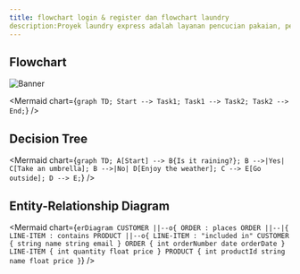 ```yaml
---
title: flowchart login & register dan flowchart laundry 
description:Proyek laundry express adalah layanan pencucian pakaian, perlengkapan rumah tangga, atau barang berbahan kain lainnya.
---
```



## Flowchart
![Banner](/images/flowchart.png)

<Mermaid chart={`graph TD;
    Start --> Task1;
    Task1 --> Task2;
    Task2 --> End;`} />

##  Decision Tree

<Mermaid chart={`graph TD;
    A[Start] --> B{Is it raining?};
    B -->|Yes| C[Take an umbrella];
    B -->|No| D[Enjoy the weather];
    C --> E[Go outside];
    D --> E;`} />

## Entity-Relationship Diagram

<Mermaid chart={`erDiagram
    CUSTOMER ||--o{ ORDER : places
    ORDER ||--|{ LINE-ITEM : contains
    PRODUCT ||--o{ LINE-ITEM : "included in"
    CUSTOMER {
        string name
        string email
    }
    ORDER {
        int orderNumber
        date orderDate
    }
    LINE-ITEM {
        int quantity
        float price
    }
    PRODUCT {
        int productId
        string name
        float price
    }`} />